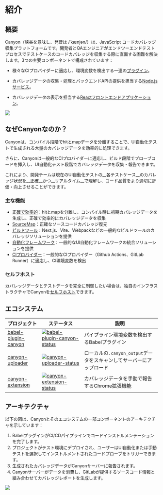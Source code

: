 # 紹介

## 概要

Canyon（峡谷を意味し、発音は /ˈkænjən/）は、JavaScript コードカバレッジ収集プラットフォームです。開発者とQAエンジニアがエンドツーエンドテストプロセスでテストケースのコードカバレッジを収集する際に直面する困難を解決します。3つの主要コンポーネントで構成されています：

- 様々なCIプロバイダーに適応し、環境変数を検出する一連の[プラグイン](https://github.com/canyon-project/canyon/tree/main/plugins)。

- カバレッジデータの収集・処理とバックエンドAPIの提供を担当する[Node.jsサービス](https://github.com/canyon-project/canyon/tree/main/packages/canyon-backend)。

- カバレッジデータの表示を担当する[Reactフロントエンドアプリケーション](https://github.com/canyon-project/canyon/tree/main/packages/canyon-platform)。

![](https://cdn.jsdelivr.net/gh/canyon-project/assets/docs/static/documentation/getting-started/introduction/home-screen.png)

## なぜCanyonなのか？

Canyonは、コンパイル段階でhitとmapデータを分離することで、UI自動化テストで生成される大量のカバレッジデータを効率的に処理できます。

さらに、Canyonは一般的なCIプロバイダーに適応し、ビルド段階でプローブコードを挿入し、UI自動化テスト段階でカバレッジデータを収集・報告できます。

これにより、開発チームは現在のUI自動化テストの__各テストケース__のカバレッジ状況を__正確__かつ__リアルタイム__で理解し、コード品質をより適切に評価・向上させることができます。

### 主な機能

- [正確で効率的](/docs/core-concepts/separate-hit-and-map)：hitとmapを分離し、コンパイル時に初期カバレッジデータを生成し、正確で効率的にカバレッジデータを収集
- [SourceMap](/docs/core-concepts/restore-source-code-coverage)：正確なソースコードカバレッジ復元
- [ビルドツール](/docs/installation/getting-started)：Next.js、Vite、Webpackなどの一般的なビルドツールのカバレッジソリューションを提供
- [自動化フレームワーク](/docs/end-to-end-testing/getting-started)：一般的なUI自動化フレームワークの統合ソリューションを提供
- [CIプロバイダー](/docs/reference/provider)：一般的なCIプロバイダー（Github Actions、GitLab Runner）に適応し、CI環境変数を検出

### セルフホスト

カバレッジデータとテストデータを完全に制御したい場合は、独自のインフラストラクチャでCanyonを[セルフホスト](/docs/self-host/community-edition/prerequisites)できます。

## エコシステム

| プロジェクト | ステータス | 説明 |
|-------------|-----------|------|
| [babel-plugin-canyon] | [![babel-plugin-canyon-status]][babel-plugin-canyon-package] | パイプライン環境変数を検出するBabelプラグイン |
| [canyon-uploader] | [![canyon-uploader-status]][canyon-uploader-package] | ローカルの`.canyon_output`データをスキャンしてサーバーにアップロード |
| [canyon-extension] | [![canyon-extension-status]][canyon-extension-package] | カバレッジデータを手動で報告するChrome拡張機能 |

[babel-plugin-canyon]: /docs/ecosystem/babel-plugin-canyon
[vite-plugin-canyon]: https://github.com/canyon-project/vite-plugin-canyon
[canyon-uploader]: /docs/ecosystem/canyon-uploader
[canyon-extension]: /docs/ecosystem/canyon-extension
[babel-plugin-canyon-status]: https://img.shields.io/npm/v/babel-plugin-canyon.svg
[vite-plugin-canyon-status]: https://img.shields.io/npm/v/vite-plugin-canyon.svg
[canyon-uploader-status]: https://img.shields.io/npm/v/canyon-uploader.svg
[canyon-extension-status]: https://img.shields.io/chrome-web-store/v/omnpafdjidgpdmlimbangcjjaaodbeof.svg
[babel-plugin-canyon-package]: https://npmjs.com/package/babel-plugin-canyon
[vite-plugin-canyon-package]: https://npmjs.com/package/babel-plugin-vite
[canyon-uploader-package]: https://npmjs.com/package/canyon-uploader
[canyon-extension-package]: https://chrome.google.com/webstore/detail/canyon/omnpafdjidgpdmlimbangcjjaaodbeof

## アーキテクチャ

以下の図は、Canyonとそのエコシステムの一部コンポーネントのアーキテクチャを示しています：

1. BabelプラグインがCI/CDパイプラインでコードインストルメンテーションを完了します。
2. プロジェクトがテスト環境にデプロイされ、ユーザーはUI自動化または手動テストを選択してインストルメントされたコードプローブをトリガーできます。
3. 生成されたカバレッジデータがCanyonサーバーに報告されます。
4. Canyonサーバーがデータを消費し、GitLabが提供するソースコード情報と組み合わせてカバレッジレポートを生成します。

![](https://cdn.jsdelivr.net/gh/canyon-project/assets/docs/static/documentation/getting-started/introduction/architecture.png) 